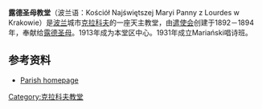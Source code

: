 '''露德圣母教堂'''（波兰语：Kościół Najświętszej Maryi Panny z Lourdes w Krakowie）是[[波兰|波兰]]城市[[克拉科夫|克拉科夫]]的一座天主教堂，由[[遣使会|遣使会]]创建于1892－1894年，奉献给[[露德圣母|露德圣母]]。1913年成为本堂区中心。1931年成立Mariański唱诗班。

==参考资料==
*{{pl icon}} [http://www.misjonarska.pl/ Parish homepage]

[[Category:克拉科夫教堂|Category:克拉科夫教堂]]